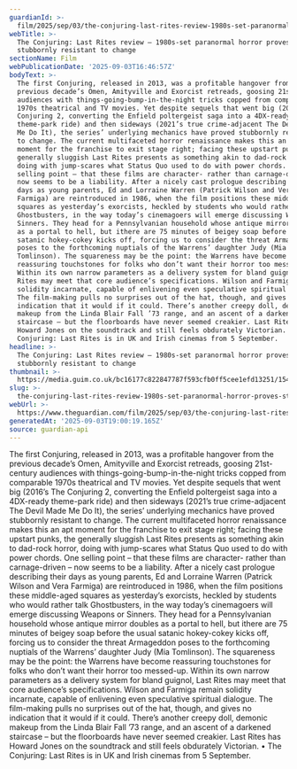 ```yaml
---
guardianId: >-
  film/2025/sep/03/the-conjuring-last-rites-review-1980s-set-paranormal-horror-proves-stubbornly-resistant-to-change
webTitle: >-
  The Conjuring: Last Rites review – 1980s-set paranormal horror proves
  stubbornly resistant to change
sectionName: Film
webPublicationDate: '2025-09-03T16:46:57Z'
bodyText: >-
  The first Conjuring, released in 2013, was a profitable hangover from the
  previous decade’s Omen, Amityville and Exorcist retreads, goosing 21st-century
  audiences with things-going-bump-in-the-night tricks copped from comparable
  1970s theatrical and TV movies. Yet despite sequels that went big (2016’s The
  Conjuring 2, converting the Enfield poltergeist saga into a 4DX-ready
  theme-park ride) and then sideways (2021’s true crime-adjacent The Devil Made
  Me Do It), the series’ underlying mechanics have proved stubbornly resistant
  to change. The current multifaceted horror renaissance makes this an apt
  moment for the franchise to exit stage right; facing these upstart punks, the
  generally sluggish Last Rites presents as something akin to dad-rock horror,
  doing with jump-scares what Status Quo used to do with power chords. One
  selling point – that these films are character- rather than carnage-driven –
  now seems to be a liability. After a nicely cast prologue describing their
  days as young parents, Ed and Lorraine Warren (Patrick Wilson and Vera
  Farmiga) are reintroduced in 1986, when the film positions these middle-aged
  squares as yesterday’s exorcists, heckled by students who would rather talk
  Ghostbusters, in the way today’s cinemagoers will emerge discussing Weapons or
  Sinners. They head for a Pennsylvanian household whose antique mirror doubles
  as a portal to hell, but ithere are 75 minutes of beigey soap before the usual
  satanic hokey-cokey kicks off, forcing us to consider the threat Armageddon
  poses to the forthcoming nuptials of the Warrens’ daughter Judy (Mia
  Tomlinson). The squareness may be the point: the Warrens have become
  reassuring touchstones for folks who don’t want their horror too messed-up.
  Within its own narrow parameters as a delivery system for bland guignol, Last
  Rites may meet that core audience’s specifications. Wilson and Farmiga remain
  solidity incarnate, capable of enlivening even speculative spiritual dialogue.
  The film-making pulls no surprises out of the hat, though, and gives no
  indication that it would if it could. There’s another creepy doll, demonic
  makeup from the Linda Blair Fall ’73 range, and an ascent of a darkened
  staircase – but the floorboards have never seemed creakier. Last Rites has
  Howard Jones on the soundtrack and still feels obdurately Victorian. • The
  Conjuring: Last Rites is in UK and Irish cinemas from 5 September.
headline: >-
  The Conjuring: Last Rites review – 1980s-set paranormal horror proves
  stubbornly resistant to change
thumbnail: >-
  https://media.guim.co.uk/bc16177c822847787f593cfb0ff5cee1efd13251/1544_104_3976_3181/500.jpg
slug: >-
  the-conjuring-last-rites-review-1980s-set-paranormal-horror-proves-stubbornly-resistant-to-change
webUrl: >-
  https://www.theguardian.com/film/2025/sep/03/the-conjuring-last-rites-review-1980s-set-paranormal-horror-proves-stubbornly-resistant-to-change
generatedAt: '2025-09-03T19:00:19.165Z'
source: guardian-api
---
```

The first Conjuring, released in 2013, was a profitable hangover from the previous decade’s Omen, Amityville and Exorcist retreads, goosing 21st-century audiences with things-going-bump-in-the-night tricks copped from comparable 1970s theatrical and TV movies. Yet despite sequels that went big (2016’s The Conjuring 2, converting the Enfield poltergeist saga into a 4DX-ready theme-park ride) and then sideways (2021’s true crime-adjacent The Devil Made Me Do It), the series’ underlying mechanics have proved stubbornly resistant to change. The current multifaceted horror renaissance makes this an apt moment for the franchise to exit stage right; facing these upstart punks, the generally sluggish Last Rites presents as something akin to dad-rock horror, doing with jump-scares what Status Quo used to do with power chords. One selling point – that these films are character- rather than carnage-driven – now seems to be a liability. After a nicely cast prologue describing their days as young parents, Ed and Lorraine Warren (Patrick Wilson and Vera Farmiga) are reintroduced in 1986, when the film positions these middle-aged squares as yesterday’s exorcists, heckled by students who would rather talk Ghostbusters, in the way today’s cinemagoers will emerge discussing Weapons or Sinners. They head for a Pennsylvanian household whose antique mirror doubles as a portal to hell, but ithere are 75 minutes of beigey soap before the usual satanic hokey-cokey kicks off, forcing us to consider the threat Armageddon poses to the forthcoming nuptials of the Warrens’ daughter Judy (Mia Tomlinson). The squareness may be the point: the Warrens have become reassuring touchstones for folks who don’t want their horror too messed-up. Within its own narrow parameters as a delivery system for bland guignol, Last Rites may meet that core audience’s specifications. Wilson and Farmiga remain solidity incarnate, capable of enlivening even speculative spiritual dialogue. The film-making pulls no surprises out of the hat, though, and gives no indication that it would if it could. There’s another creepy doll, demonic makeup from the Linda Blair Fall ’73 range, and an ascent of a darkened staircase – but the floorboards have never seemed creakier. Last Rites has Howard Jones on the soundtrack and still feels obdurately Victorian. • The Conjuring: Last Rites is in UK and Irish cinemas from 5 September.
